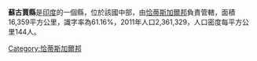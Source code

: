 '''蘇古賈縣'''是[[印度|印度]]的一個縣，位於該國中部，由[[恰蒂斯加爾邦|恰蒂斯加爾邦]]負責管轄，面積16,359平方公里，識字率為61.16%，2011年人口2,361,329，人口密度每平方公里144人。

{{coord|23|07|N|83|12|E|source:itwiki_type:adm3rd|display=title}}

{{India-geo-stub}}
[[Category:恰蒂斯加爾邦|Category:恰蒂斯加爾邦]]